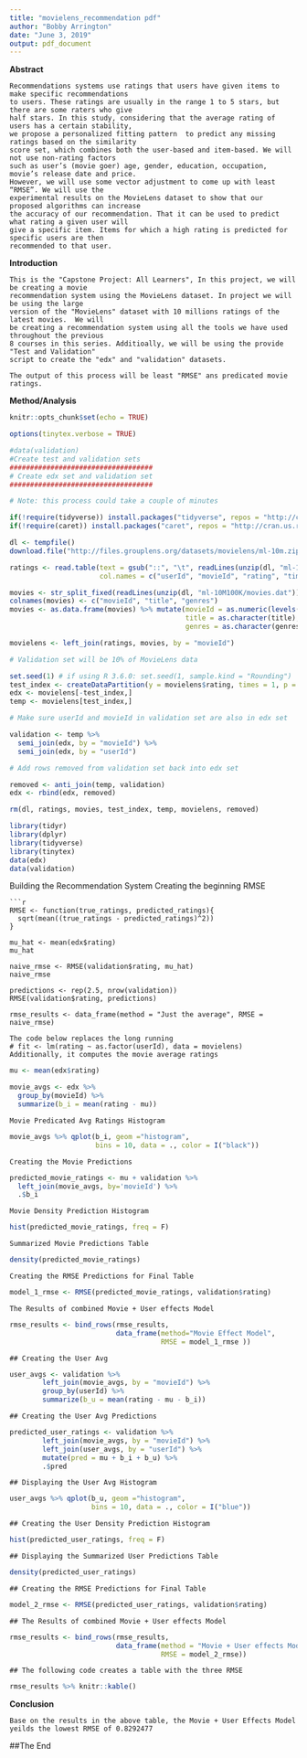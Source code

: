 ---
title: "movielens_recommendation pdf"
author: "Bobby Arrington"
date: "June 3, 2019"
output: pdf_document
---

**Abstract**

```
Recommendations systems use ratings that users have given items to make specific recommendations    
to users. These ratings are usually in the range 1 to 5 stars, but there are some raters who give  
half stars. In this study, considering that the average rating of users has a certain stability,  
we propose a personalized fitting pattern  to predict any missing ratings based on the similarity   
score set, which combines both the user-based and item-based. We will not use non-rating factors   
such as user’s (movie goer) age, gender, education, occupation, movie’s release date and price.   
However, we will use some vector adjustment to come up with least “RMSE”. We will use the   
experimental results on the MovieLens dataset to show that our proposed algorithms can increase   
the accuracy of our recommendation. That it can be used to predict what rating a given user will   
give a specific item. Items for which a high rating is predicted for specific users are then   
recommended to that user.

```

**Introduction**

```
This is the "Capstone Project: All Learners", In this project, we will be creating a movie   
recommendation system using the MovieLens dataset. In project we will be using the large   
version of the "MovieLens" dataset with 10 millions ratings of the latest movies.  We will   
be creating a recommendation system using all the tools we have used throughout the previous   
8 courses in this series. Additioally, we will be using the provide "Test and Validation"   
script to create the "edx" and "validation" datasets.

The output of this process will be least "RMSE" ans predicated movie ratings.

```

**Method/Analysis**

```{r setup, include=FALSE}
knitr::opts_chunk$set(echo = TRUE)
```


```{r, include=FALSE}
options(tinytex.verbose = TRUE)
```

```{r, echo=FALSE}
#data(validation)
#Create test and validation sets
###################################
# Create edx set and validation set
###################################

# Note: this process could take a couple of minutes

if(!require(tidyverse)) install.packages("tidyverse", repos = "http://cran.us.r-project.org")
if(!require(caret)) install.packages("caret", repos = "http://cran.us.r-project.org")

dl <- tempfile()
download.file("http://files.grouplens.org/datasets/movielens/ml-10m.zip", dl)

ratings <- read.table(text = gsub("::", "\t", readLines(unzip(dl, "ml-10M100K/ratings.dat"))),
                      col.names = c("userId", "movieId", "rating", "timestamp"))

movies <- str_split_fixed(readLines(unzip(dl, "ml-10M100K/movies.dat")), "\\::", 3)
colnames(movies) <- c("movieId", "title", "genres")
movies <- as.data.frame(movies) %>% mutate(movieId = as.numeric(levels(movieId))[movieId],
                                           title = as.character(title),
                                           genres = as.character(genres))

movielens <- left_join(ratings, movies, by = "movieId")

# Validation set will be 10% of MovieLens data

set.seed(1) # if using R 3.6.0: set.seed(1, sample.kind = "Rounding")
test_index <- createDataPartition(y = movielens$rating, times = 1, p = 0.1, list = FALSE)
edx <- movielens[-test_index,]
temp <- movielens[test_index,]

# Make sure userId and movieId in validation set are also in edx set

validation <- temp %>% 
  semi_join(edx, by = "movieId") %>%
  semi_join(edx, by = "userId")

# Add rows removed from validation set back into edx set

removed <- anti_join(temp, validation)
edx <- rbind(edx, removed)

rm(dl, ratings, movies, test_index, temp, movielens, removed)
```

```{r}
library(tidyr)
library(dplyr)
library(tidyverse)
library(tinytex)
data(edx)
data(validation)

```
 Building the Recommendation System
 Creating the beginning RMSE
 
```
```{r}

RMSE <- function(true_ratings, predicted_ratings){
  sqrt(mean((true_ratings - predicted_ratings)^2))
}

mu_hat <- mean(edx$rating)
mu_hat

naive_rmse <- RMSE(validation$rating, mu_hat)
naive_rmse

predictions <- rep(2.5, nrow(validation))
RMSE(validation$rating, predictions)

rmse_results <- data_frame(method = "Just the average", RMSE = naive_rmse)
```


```
The code below replaces the long running
# fit <- lm(rating ~ as.factor(userId), data = movielens)
Additionally, it computes the movie average ratings

```

```{r,echo=FALSE}
mu <- mean(edx$rating) 

movie_avgs <- edx %>% 
  group_by(movieId) %>% 
  summarize(b_i = mean(rating - mu))
```

```
Movie Predicated Avg Ratings Histogram
```

```{r,echo=FALSE}
movie_avgs %>% qplot(b_i, geom ="histogram", 
                     bins = 10, data = ., color = I("black"))
```

```
Creating the Movie Predictions
```
```{r,echo=FALSE}
predicted_movie_ratings <- mu + validation %>% 
  left_join(movie_avgs, by='movieId') %>%
  .$b_i
```

```
Movie Density Prediction Histogram
```
```{r,echo=FALSE}
hist(predicted_movie_ratings, freq = F)
```

```
Summarized Movie Predictions Table
```
```{r,echo=FALSE}
density(predicted_movie_ratings)
```

```
Creating the RMSE Predictions for Final Table
```
```{r}
model_1_rmse <- RMSE(predicted_movie_ratings, validation$rating)
```

```
The Results of combined Movie + User effects Model
```
```{r}
rmse_results <- bind_rows(rmse_results,
                          data_frame(method="Movie Effect Model",
                                     RMSE = model_1_rmse ))
```


```
## Creating the User Avg 
```
```{r}
user_avgs <- validation %>%
        left_join(movie_avgs, by = "movieId") %>%
        group_by(userId) %>%
        summarize(b_u = mean(rating - mu - b_i))
```


```
## Creating the User Avg Predictions
```

```{r}
predicted_user_ratings <- validation %>%
        left_join(movie_avgs, by = "movieId") %>%
        left_join(user_avgs, by = "userId") %>%
        mutate(pred = mu + b_i + b_u) %>% 
        .$pred
```

```
## Displaying the User Avg Histogram
```

```{r}
user_avgs %>% qplot(b_u, geom ="histogram", 
                    bins = 10, data = ., color = I("blue"))

```

```
## Creating the User Density Prediction Histogram
```
```{r}
hist(predicted_user_ratings, freq = F)
```

```
## Displaying the Summarized User Predictions Table
```
```{r}
density(predicted_user_ratings)
```

```
## Creating the RMSE Predictions for Final Table
```
```{r}
model_2_rmse <- RMSE(predicted_user_ratings, validation$rating)
```

```
## The Results of combined Movie + User effects Model
```

```{r}
rmse_results <- bind_rows(rmse_results,
                          data_frame(method = "Movie + User effects Model",
                                     RMSE = model_2_rmse))
```

```
## The following code creates a table with the three RMSE
```

```{r}
rmse_results %>% knitr::kable()

```

**Conclusion **

```
Base on the results in the above table, the Movie + User Effects Model 
yeilds the lowest RMSE of 0.8292477

```
##The End